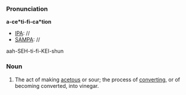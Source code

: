 ===Pronunciation===
'''a-ce*ti-fi-ca*tion'''
*[[IPA]]: //
*[[SAMPA]]: //
aah-SEH-ti-fi-KEI-shun
===Noun===
#The act of making [[acetous]] or sour; the process of [[converting]], or of becoming converted, into vinegar.